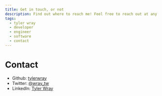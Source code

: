 ```yaml
---
title: Get in touch, or not
description: Find out where to reach me! Feel free to reach out at any time. I'm always a sucker for a good conversation.
tags:
  - tyler wray
  - developer
  - engineer
  - software
  - contact
---
```


# Contact

- Github: [tylerwray](https://github.com/tylerwray)
- Twitter: [@wray_tw](https://twitter.com/wray_tw)
- LinkedIn: [Tyler Wray](https://www.linkedin.com/in/wraytw)
